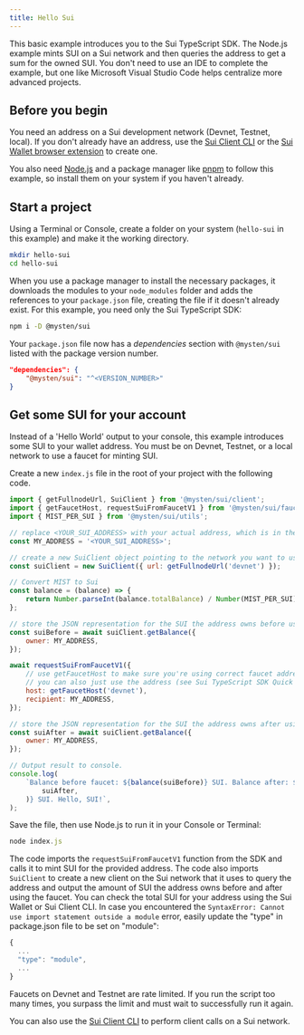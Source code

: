```yaml
---
title: Hello Sui
---
```


This basic example introduces you to the Sui TypeScript SDK. The Node.js example mints SUI on a Sui
network and then queries the address to get a sum for the owned SUI. You don't need to use an IDE to
complete the example, but one like Microsoft Visual Studio Code helps centralize more advanced
projects.

## Before you begin

You need an address on a Sui development network (Devnet, Testnet, local). If you don't already have
an address, use the [Sui Client CLI](https://docs.sui.io/references/cli/client) or the
[Sui Wallet browser extension](https://docs.mystenlabs.com) to create one.

You also need [Node.js](https://nodejs.org/en/download/current) and a package manager like
[pnpm](https://pnpm.io/installation) to follow this example, so install them on your system if you
haven't already.

## Start a project

Using a Terminal or Console, create a folder on your system (`hello-sui` in this example) and make
it the working directory.

```sh
mkdir hello-sui
cd hello-sui
```

When you use a package manager to install the necessary packages, it downloads the modules to your
`node_modules` folder and adds the references to your `package.json` file, creating the file if it
doesn't already exist. For this example, you need only the Sui TypeScript SDK:

```sh npm2yarn
npm i -D @mysten/sui
```

Your `package.json` file now has a _dependencies_ section with `@mysten/sui` listed with the package
version number.

```json
"dependencies": {
    "@mysten/sui": "^<VERSION_NUMBER>"
}
```

## Get some SUI for your account

Instead of a 'Hello World' output to your console, this example introduces some SUI to your wallet
address. You must be on Devnet, Testnet, or a local network to use a faucet for minting SUI.

Create a new `index.js` file in the root of your project with the following code.

```js
import { getFullnodeUrl, SuiClient } from '@mysten/sui/client';
import { getFaucetHost, requestSuiFromFaucetV1 } from '@mysten/sui/faucet';
import { MIST_PER_SUI } from '@mysten/sui/utils';

// replace <YOUR_SUI_ADDRESS> with your actual address, which is in the form 0x123...
const MY_ADDRESS = '<YOUR_SUI_ADDRESS>';

// create a new SuiClient object pointing to the network you want to use
const suiClient = new SuiClient({ url: getFullnodeUrl('devnet') });

// Convert MIST to Sui
const balance = (balance) => {
	return Number.parseInt(balance.totalBalance) / Number(MIST_PER_SUI);
};

// store the JSON representation for the SUI the address owns before using faucet
const suiBefore = await suiClient.getBalance({
	owner: MY_ADDRESS,
});

await requestSuiFromFaucetV1({
	// use getFaucetHost to make sure you're using correct faucet address
	// you can also just use the address (see Sui TypeScript SDK Quick Start for values)
	host: getFaucetHost('devnet'),
	recipient: MY_ADDRESS,
});

// store the JSON representation for the SUI the address owns after using faucet
const suiAfter = await suiClient.getBalance({
	owner: MY_ADDRESS,
});

// Output result to console.
console.log(
	`Balance before faucet: ${balance(suiBefore)} SUI. Balance after: ${balance(
		suiAfter,
	)} SUI. Hello, SUI!`,
);
```

Save the file, then use Node.js to run it in your Console or Terminal:

```javascript
node index.js
```

The code imports the `requestSuiFromFaucetV1` function from the SDK and calls it to mint SUI for the
provided address. The code also imports `SuiClient` to create a new client on the Sui network that
it uses to query the address and output the amount of SUI the address owns before and after using
the faucet. You can check the total SUI for your address using the Sui Wallet or Sui Client CLI.
In case you encountered the `SyntaxError: Cannot use import statement outside a module` error, easily update the "type" in package.json file to be set on "module":
```javascript
{
  ...
  "type": "module",
  ...
}
```

<Callout type="info">
	Faucets on Devnet and Testnet are rate limited. If you run the script too many times, you surpass
	the limit and must wait to successfully run it again.
</Callout>

You can also use the [Sui Client CLI](https://docs.sui.io/references/cli/client) to perform client
calls on a Sui network.

